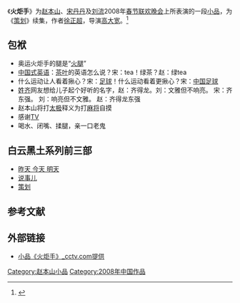 《'''火炬手'''》为[[赵本山|赵本山]]、[[宋丹丹|宋丹丹]]及[[刘流|刘流]]2008年[[春节联欢晚会|春节联欢晚会]]上所表演的一段[[小品|小品]]，为《[[策划_(小品)|策划]]》续集，作者[[徐正超|徐正超]]，导演[[高大宽|高大宽]]。<ref>{{Cite web|url=https://yule.sohu.com/20080202/n255028482.shtml|title=华商报：赵本山《火炬手》留了一手(图)|date=2008-02-02|work=华商报|publisher=搜狐娱乐}}</ref>

== 包袱 ==
*奥运火炬手的腿是“[[火腿|火腿]]”
*[[中国式英语|中国式英语]]：[[茶叶|茶叶]]的英语怎么说？宋：tea！绿茶？赵：绿tea 
*什么运动让人看着揪心？宋：[[足球|足球]]！什么运动看着更揪心？宋：[[中国国家足球队|中国足球]]
*[[齐姓|姓齐]]网友想给儿子起个好听的名字，赵：齐得龙。刘：文雅但不响亮。 宋：齐东强。 刘：响亮但不文雅。 赵：齐得龙东强
*赵本山将打[[太极|太极]]释义为打[[麻将|麻将]]自摸
*感谢[[TV|TV]]
*喝水、闭嘴、揉腿，亲一口老鬼

==白云黑土系列前三部==
*[[昨天_今天_明天|昨天 今天 明天]]
*[[说事儿|说事儿]]
*[[策划_(小品)|策划]]

==参考文献==
{{Reflist}}

==外部链接==
*[http://spring.cctv.com/08chunwan/20080207/100012.shtml 小品《火炬手》_cctv.com提供]{{Wayback|url=http://spring.cctv.com/08chunwan/20080207/100012.shtml |date=20080209211652 }}

{{赵本山小品}}
{{春晚小品}}

[[Category:赵本山小品|Category:赵本山小品]]
[[Category:2008年中国作品|Category:2008年中国作品]]